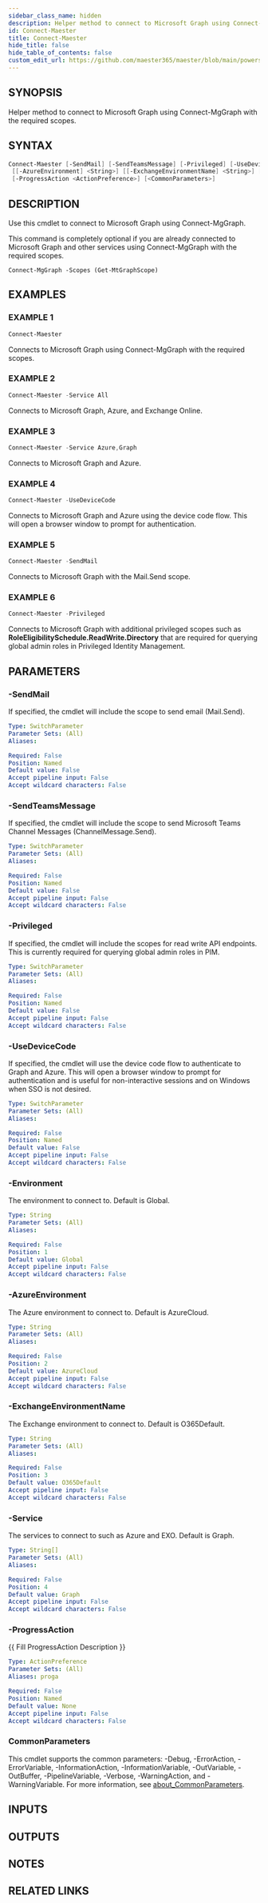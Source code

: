 ```yaml
---
sidebar_class_name: hidden
description: Helper method to connect to Microsoft Graph using Connect-MgGraph with the required scopes.
id: Connect-Maester
title: Connect-Maester
hide_title: false
hide_table_of_contents: false
custom_edit_url: https://github.com/maester365/maester/blob/main/powershell/public/Connect-Maester.ps1
---
```


## SYNOPSIS

Helper method to connect to Microsoft Graph using Connect-MgGraph with the required scopes.

## SYNTAX

```powershell
Connect-Maester [-SendMail] [-SendTeamsMessage] [-Privileged] [-UseDeviceCode] [[-Environment] <String>]
 [[-AzureEnvironment] <String>] [[-ExchangeEnvironmentName] <String>] [[-Service] <String[]>]
 [-ProgressAction <ActionPreference>] [<CommonParameters>]
```

## DESCRIPTION

Use this cmdlet to connect to Microsoft Graph using Connect-MgGraph.

This command is completely optional if you are already connected to Microsoft Graph and other services using Connect-MgGraph with the required scopes.

```
Connect-MgGraph -Scopes (Get-MtGraphScope)
```

## EXAMPLES

### EXAMPLE 1

```powershell
Connect-Maester
```

Connects to Microsoft Graph using Connect-MgGraph with the required scopes.

### EXAMPLE 2

```powershell
Connect-Maester -Service All
```

Connects to Microsoft Graph, Azure, and Exchange Online.

### EXAMPLE 3

```powershell
Connect-Maester -Service Azure,Graph
```

Connects to Microsoft Graph and Azure.

### EXAMPLE 4

```powershell
Connect-Maester -UseDeviceCode
```

Connects to Microsoft Graph and Azure using the device code flow.
This will open a browser window to prompt for authentication.

### EXAMPLE 5

```powershell
Connect-Maester -SendMail
```

Connects to Microsoft Graph with the Mail.Send scope.

### EXAMPLE 6

```powershell
Connect-Maester -Privileged
```

Connects to Microsoft Graph with additional privileged scopes such as **RoleEligibilitySchedule.ReadWrite.Directory** that are required for querying global admin roles in Privileged Identity Management.

## PARAMETERS

### -SendMail

If specified, the cmdlet will include the scope to send email (Mail.Send).

```yaml
Type: SwitchParameter
Parameter Sets: (All)
Aliases:

Required: False
Position: Named
Default value: False
Accept pipeline input: False
Accept wildcard characters: False
```

### -SendTeamsMessage

If specified, the cmdlet will include the scope to send Microsoft Teams Channel Messages (ChannelMessage.Send).

```yaml
Type: SwitchParameter
Parameter Sets: (All)
Aliases:

Required: False
Position: Named
Default value: False
Accept pipeline input: False
Accept wildcard characters: False
```

### -Privileged

If specified, the cmdlet will include the scopes for read write API endpoints.
This is currently required for querying global admin roles in PIM.

```yaml
Type: SwitchParameter
Parameter Sets: (All)
Aliases:

Required: False
Position: Named
Default value: False
Accept pipeline input: False
Accept wildcard characters: False
```

### -UseDeviceCode

If specified, the cmdlet will use the device code flow to authenticate to Graph and Azure.
This will open a browser window to prompt for authentication and is useful for non-interactive sessions and on Windows when SSO is not desired.

```yaml
Type: SwitchParameter
Parameter Sets: (All)
Aliases:

Required: False
Position: Named
Default value: False
Accept pipeline input: False
Accept wildcard characters: False
```

### -Environment

The environment to connect to.
Default is Global.

```yaml
Type: String
Parameter Sets: (All)
Aliases:

Required: False
Position: 1
Default value: Global
Accept pipeline input: False
Accept wildcard characters: False
```

### -AzureEnvironment

The Azure environment to connect to.
Default is AzureCloud.

```yaml
Type: String
Parameter Sets: (All)
Aliases:

Required: False
Position: 2
Default value: AzureCloud
Accept pipeline input: False
Accept wildcard characters: False
```

### -ExchangeEnvironmentName

The Exchange environment to connect to.
Default is O365Default.

```yaml
Type: String
Parameter Sets: (All)
Aliases:

Required: False
Position: 3
Default value: O365Default
Accept pipeline input: False
Accept wildcard characters: False
```

### -Service

The services to connect to such as Azure and EXO.
Default is Graph.

```yaml
Type: String[]
Parameter Sets: (All)
Aliases:

Required: False
Position: 4
Default value: Graph
Accept pipeline input: False
Accept wildcard characters: False
```

### -ProgressAction

\{\{ Fill ProgressAction Description \}\}

```yaml
Type: ActionPreference
Parameter Sets: (All)
Aliases: proga

Required: False
Position: Named
Default value: None
Accept pipeline input: False
Accept wildcard characters: False
```

### CommonParameters

This cmdlet supports the common parameters: -Debug, -ErrorAction, -ErrorVariable, -InformationAction, -InformationVariable, -OutVariable, -OutBuffer, -PipelineVariable, -Verbose, -WarningAction, and -WarningVariable. For more information, see [about_CommonParameters](http://go.microsoft.com/fwlink/?LinkID=113216).

## INPUTS

## OUTPUTS

## NOTES

## RELATED LINKS
